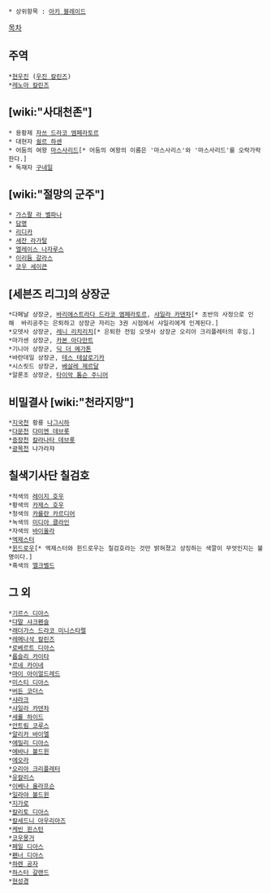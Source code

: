  * 상위항목 : [[아키 블레이드]]

[[목차]]
== 주역 ==
 *[[현우진]] ([[우진 칼린즈]])
 *[[레노아 칼린즈]]

== [wiki:"사대천존"] ==
 * 용황제 [[자쓰 드라코 엠페라토르]]
 * 대현자 [[쉴르 하센]]
 * 어둠의 여왕 [[마스사리드]][* 어둠의 여왕의 이름은 '마스사리스'와 '마스사리드'를 오락가락한다.]
 * 독재자 [[구네일]]

== [wiki:"절망의 군주"] ==
 * [[가스팔 라 벨파나]]
 * [[담명]]
 * [[리디카]]
 * [[세잔 라가탈]]
 * [[엘레이스 나자루스]]
 * [[이리듐 갈라스]]
 * [[코우 세이큰]]

== [세븐즈 리그]의 상장군 ==
 *다페날 상장군, [[바리에스트라다 드라코 엠페라토르]], [[샤일라 카덴차]][* 초반의 사정으로 인해  바리공주는 은퇴하고 상장군 자리는 3권 시점에서 샤일리에게 인계된다.]
 *오뎃사 상장군, [[레니 리치리치]][* 은퇴한 전임 오뎃사 상장군 오리아 크리플레터의 후임.]
 *마가센 상장군, [[카본 아다만트]]
 *기니아 상장군, [[딕 더 메가톤]]
 *바란데일 상장군, [[테스 테살로기카]]
 *시스릿드 상장군, [[베살레 제르달]]
 *알론조 상장군, [[타이악 톰슨 주니어]]

== 비밀결사 [wiki:"천라지망"] ==
 *[[지국천]] 황룡 [[나그시하]]
 *[[다문천]] [[다미엔 데브롯]]
 *[[증장천]] [[칼라나타 데브롯]]
 *[[광목천]] 나가라쟈

== 칠색기사단 칠검호 ==
 *적색의 [[레이지 호우]]
 *황색의 [[카제스 호우]]
 *청색의 [[카를란 카르디어]]
 *녹색의 [[미디아 클라인]]
 *자색의 [[바이올라]]
 *[[엑제스터]]
 *[[윈드로우]][* 엑제스터와 윈드로우는 칠검호라는 것만 밝혀졌고 상징하는 색깔이 무엇인지는 불명이다.]
 *흑색의 [[엘크벨드]]

== 그 외 ==
 *[[기르스 디아스]]
 *[[다말 샤크펜슬]]
 *[[래더가스 드라코 미니스타렐]]
 *[[레메나삭 칼린즈]]
 *[[로베르트 디아스]]
 *[[롭슬리 카이타]]
 *[[르네 카이네]]
 *[[마이 아이얼드레드]]
 *[[미스티 디아스]]
 *[[버든 코더스]]
 *[[샤라크]]
 *[[샤일라 카덴차]]
 *[[세롤 하이드]]
 *[[안트림 코루스]]
 *[[알리카 바이엘]]
 *[[에밀리 디아스]]
 *[[에바나 볼드윈]]
 *[[에오라]]
 *[[오리아 크리플레터]]
 *[[유칼리스]]
 *[[이베나 올라프슨]]
 *[[일라야 볼드윈]]
 *[[지가로]]
 *[[칼리토 디아스]]
 *[[칼세드니 아우리아즈]]
 *[[케빈 윈스턴]]
 *[[코우몽거]]
 *[[페일 디아스]]
 *[[펜너 디아스]]
 *[[하렌 공자]]
 *[[하스터 갈랜드]]
 *[[현성경]]
